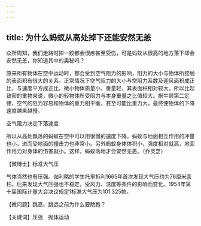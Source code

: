 ```yaml
---
---
---
```

title: 为什么蚂蚁从高处掉下还能安然无恙
---




众所周知，我们走路时摔一跤都会很疼甚至受伤，可是蚂蚁从很高的地方落下却会安然无恙，你知道其中的奥秘吗？

原来所有物体在空中运动时，都会受到空气阻力的影响，阻力的大小与物体所接触的表面积有很大的关系。正常情况下空气阻力的大小与空阻力系数及迎风面积成正比，与速度平方成正比。微小物体质量小，重量轻，其表面积相对较大。所以比起致密的重物来说，微小的轻物体所受阻力与本身重量之比值较大。据牛顿第二定律，空气的阻力容易和物体的重力相平衡，甚至可能比重力大，最终使物体的下降速度越来越慢。

空气阻力决定下落速度



所以从高处飘落的蚂蚁在空中可以用很慢的速度下降。蚂蚁与地面相互作用的冲量也小，进而受地面的撞击力也非常小。另外蚂蚁身体体积小，强度相对就高，地面作用力对身体的伤害就小。这样，蚂蚁落地才会安然无恙。（乔灵芝）





【微博士】标准大气压

气体当然也有压强。伽利略的学生托里拆利1665年首次发现大气压约为76厘米汞柱。后来发现大气压强也不稳定，受风力、温度等条件的影响而变化。1954年第十届国际计量大会决议规定1标准大气压为101 325帕。

【微问题】跳高、跳远之前为什么要助跑？

【关键词】压强　抛体运动